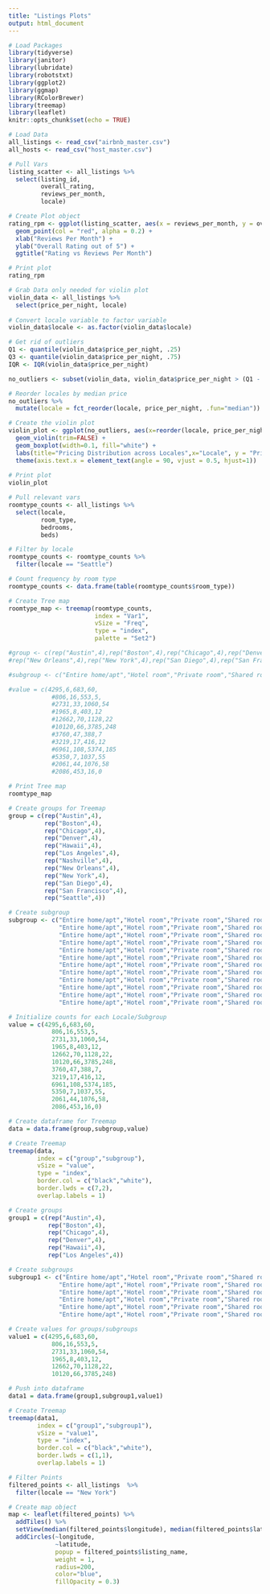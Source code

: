 ```yaml
---
title: "Listings Plots"
output: html_document
---
```


```r
# Load Packages
library(tidyverse)
library(janitor)
library(lubridate)
library(robotstxt)
library(ggplot2)
library(ggmap)
library(RColorBrewer)
library(treemap)
library(leaflet)
knitr::opts_chunk$set(echo = TRUE)
```

```r
# Load Data
all_listings <- read_csv("airbnb_master.csv")
all_hosts <- read_csv("host_master.csv")
```

```r
# Pull Vars
listing_scatter <- all_listings %>%
  select(listing_id,
         overall_rating,
         reviews_per_month,
         locale)

# Create Plot object
rating_rpm <- ggplot(listing_scatter, aes(x = reviews_per_month, y = overall_rating)) + 
  geom_point(col = "red", alpha = 0.2) + 
  xlab("Reviews Per Month") + 
  ylab("Overall Rating out of 5") + 
  ggtitle("Rating vs Reviews Per Month")

# Print plot
rating_rpm
```

```r
# Grab Data only needed for violin plot
violin_data <- all_listings %>%
  select(price_per_night, locale)
  
# Convert locale variable to factor variable
violin_data$locale <- as.factor(violin_data$locale)

# Get rid of outliers
Q1 <- quantile(violin_data$price_per_night, .25)
Q3 <- quantile(violin_data$price_per_night, .75)
IQR <- IQR(violin_data$price_per_night)

no_outliers <- subset(violin_data, violin_data$price_per_night > (Q1 - 1.5*IQR) & violin_data$price_per_night < (Q3 + 1.5*IQR))

# Reorder locales by median price
no_outliers %>%
  mutate(locale = fct_reorder(locale, price_per_night, .fun="median"))

# Create the violin plot
violin_plot <- ggplot(no_outliers, aes(x=reorder(locale, price_per_night), y=price_per_night, fill=locale)) + 
  geom_violin(trim=FALSE) +
  geom_boxplot(width=0.1, fill="white") + 
  labs(title="Pricing Distribution across Locales",x="Locale", y = "Price per Night") +
  theme(axis.text.x = element_text(angle = 90, vjust = 0.5, hjust=1))
  
# Print plot
violin_plot
```

```r
# Pull relevant vars
roomtype_counts <- all_listings %>%
  select(locale,
         room_type,
         bedrooms,
         beds)

# Filter by locale
roomtype_counts <- roomtype_counts %>%
  filter(locale == "Seattle")

# Count frequency by room type
roomtype_counts <- data.frame(table(roomtype_counts$room_type))

# Create Tree map
roomtype_map <- treemap(roomtype_counts,
                        index = "Var1",
                        vSize = "Freq", 
                        type = "index",
                        palette = "Set2")

#group <- c(rep("Austin",4),rep("Boston",4),rep("Chicago",4),rep("Denver",4),rep("Hawaii",4),rep("Los Angeles",4),rep("Nashville",4),
#rep("New Orleans",4),rep("New York",4),rep("San Diego",4),rep("San Francisco",4),rep("Seattle",4))

#subgroup <- c("Entire home/apt","Hotel room","Private room","Shared room")

#value = c(4295,6,683,60,
            #806,16,553,5,
            #2731,33,1060,54
            #1965,8,403,12
            #12662,70,1128,22
            #10120,66,3785,248
            #3760,47,388,7
            #3219,17,416,12
            #6961,108,5374,185
            #5350,7,1037,55
            #2061,44,1076,58
            #2086,453,16,0

# Print Tree map
roomtype_map
```

```r
# Create groups for Treemap
group = c(rep("Austin",4),
          rep("Boston",4),
          rep("Chicago",4),
          rep("Denver",4),
          rep("Hawaii",4),
          rep("Los Angeles",4),
          rep("Nashville",4),
          rep("New Orleans",4),
          rep("New York",4),
          rep("San Diego",4),
          rep("San Francisco",4),
          rep("Seattle",4))

# Create subgroup
subgroup <- c("Entire home/apt","Hotel room","Private room","Shared room",
              "Entire home/apt","Hotel room","Private room","Shared room",
              "Entire home/apt","Hotel room","Private room","Shared room",
              "Entire home/apt","Hotel room","Private room","Shared room",
              "Entire home/apt","Hotel room","Private room","Shared room",
              "Entire home/apt","Hotel room","Private room","Shared room",
              "Entire home/apt","Hotel room","Private room","Shared room",
              "Entire home/apt","Hotel room","Private room","Shared room",
              "Entire home/apt","Hotel room","Private room","Shared room",
              "Entire home/apt","Hotel room","Private room","Shared room",
              "Entire home/apt","Hotel room","Private room","Shared room",
              "Entire home/apt","Hotel room","Private room","Shared room")

# Initialize counts for each Locale/Subgroup
value = c(4295,6,683,60,
            806,16,553,5,
            2731,33,1060,54,
            1965,8,403,12,
            12662,70,1128,22,
            10120,66,3785,248,
            3760,47,388,7,
            3219,17,416,12,
            6961,108,5374,185,
            5350,7,1037,55,
            2061,44,1076,58,
            2086,453,16,0)

# Create dataframe for Treemap
data = data.frame(group,subgroup,value)

# Create Treemap
treemap(data,
        index = c("group","subgroup"),
        vSize = "value",
        type = "index",
        border.col = c("black","white"),
        border.lwds = c(7,2),
        overlap.labels = 1)
```

```r
# Create groups
group1 = c(rep("Austin",4),
           rep("Boston",4),
           rep("Chicago",4),
           rep("Denver",4),
           rep("Hawaii",4),
           rep("Los Angeles",4))

# Create subgroups
subgroup1 <- c("Entire home/apt","Hotel room","Private room","Shared room",
              "Entire home/apt","Hotel room","Private room","Shared room",
              "Entire home/apt","Hotel room","Private room","Shared room",
              "Entire home/apt","Hotel room","Private room","Shared room",
              "Entire home/apt","Hotel room","Private room","Shared room",
              "Entire home/apt","Hotel room","Private room","Shared room")

# Create values for groups/subgroups
value1 = c(4295,6,683,60,
            806,16,553,5,
            2731,33,1060,54,
            1965,8,403,12,
            12662,70,1128,22,
            10120,66,3785,248)

# Push into dataframe
data1 = data.frame(group1,subgroup1,value1)

# Create Treemap
treemap(data1,
        index = c("group1","subgroup1"),
        vSize = "value1",
        type = "index",
        border.col = c("black","white"),
        border.lwds = c(1,1),
        overlap.labels = 1)
```

```r
# Filter Points
filtered_points <- all_listings  %>%
  filter(locale == "New York") 

# Create map object
map <- leaflet(filtered_points) %>%
  addTiles() %>%
  setView(median(filtered_points$longitude), median(filtered_points$latitude), zoom = 11) %>%
  addCircles(~longitude, 
             ~latitude, 
             popup = filtered_points$listing_name,
             weight = 1, 
             radius=200,
             color="blue", 
             fillOpacity = 0.3)
```
